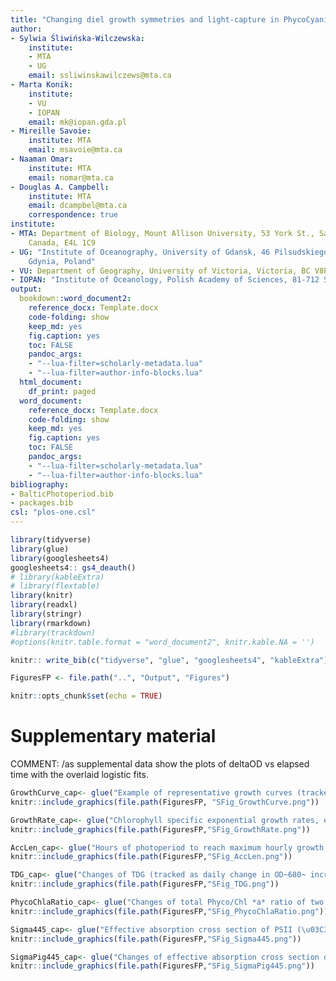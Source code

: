 ```yaml
---
title: "Changing diel growth symmetries and light-capture in PhycoCyanin and PhycoErythrin-rich picocyanobacteria, across photic regimes and growth phases"
author:
- Sylwia Śliwińska-Wilczewska:
    institute:
    - MTA
    - UG
    email: ssliwinskawilczews@mta.ca
- Marta Konik:
    institute:
    - VU
    - IOPAN
    email: mk@iopan.gda.pl
- Mireille Savoie:
    institute: MTA
    email: msavoie@mta.ca
- Naaman Omar:
    institute: MTA
    email: nomar@mta.ca
- Douglas A. Campbell:
    institute: MTA
    email: dcampbel@mta.ca
    correspondence: true
institute:
- MTA: Department of Biology, Mount Allison University, 53 York St., Sackville NB,
    Canada, E4L 1C9
- UG: "Institute of Oceanography, University of Gdansk, 46 Pilsudskiego St, P81-378,
    Gdynia, Poland"
- VU: Department of Geography, University of Victoria, Victoria, BC V8P 5C2, Canada
- IOPAN: "Institute of Oceanology, Polish Academy of Sciences, 81-712 Sopot, Poland"
output:
  bookdown::word_document2:
    reference_docx: Template.docx
    code-folding: show
    keep_md: yes
    fig.caption: yes
    toc: FALSE
    pandoc_args:
    - "--lua-filter=scholarly-metadata.lua"
    - "--lua-filter=author-info-blocks.lua"
  html_document:
    df_print: paged
  word_document:
    reference_docx: Template.docx
    code-folding: show
    keep_md: yes
    fig.caption: yes
    toc: FALSE
    pandoc_args:
    - "--lua-filter=scholarly-metadata.lua"
    - "--lua-filter=author-info-blocks.lua"
bibliography:
- BalticPhotoperiod.bib
- packages.bib
csl: "plos-one.csl"
---
```


```r
library(tidyverse)
library(glue)
library(googlesheets4)
googlesheets4:: gs4_deauth()
# library(kableExtra)
# library(flextable)
library(knitr)
library(readxl)
library(stringr)
library(rmarkdown)
#library(trackdown)
#options(knitr.table.format = "word_document2", knitr.kable.NA = '') 
```

```r
knitr:: write_bib(c("tidyverse", "glue", "googlesheets4", "kableExtra"), "packages.bib")
```

```r
FiguresFP <- file.path("..", "Output", "Figures")
```

```r
knitr::opts_chunk$set(echo = TRUE)
```

# Supplementary material {.unnumbered}

COMMENT: /as supplemental data show the plots of deltaOD vs elapsed time with the overlaid logistic fits.

```r
GrowthCurve_cap<- glue("Example of representative growth curves (tracked as OD~680~) of two PhycoCyanin(PC)-rich cultures (light green line; 056, dark green line; 077) and two PhycoErythrin(PE)-rich cultures (light red line; 048, dark red line; 127) (Culture Collection of Baltic Algae) of *Synechococcus* sp. grown at 30, 90, 180, 300, or 900 peak PAR µmol photons m^−2^s^−1^; and photoperiods of 8, 12, 16, or 24 h. The vertical lines represent the time when the cultures reached their maximum absolute hourly growth (tMaxAG), taken as an index of transition from exponential to pre-stationary growth phases. The orange area represents the photoperiods, with peak PAR x 1/1000 to scale to the Y axis.", .sep = " ")
knitr::include_graphics(file.path(FiguresFP, "SFig_GrowthCurve.png"))
```


```r
GrowthRate_cap<- glue("Chlorophyll specific exponential growth rates, estimated from logistic fits of chlorophyll proxy OD~680~-OD~720~ vs. elapsed time, for two PhycoCyanin(PC)-rich cultures (056, 077) and two PhycoErythrin(PE)-rich cultures (048, 127) (Culture Collection of Baltic Algae) of *Synechococcus* sp. grown at 30, 90, 180, 300, 600, or 900 peak PAR µmol photons m^−2^s^−1^; and photoperiods of 8, 12, 16, or 24 h. Growth rates (+/- SE from logistic model; SE falls within symbol sizes) are plotted vs. cumulative diel µmol photons m^−2^d^−1^. Solid blue line shows fit of the pooled data with a three parameter model (Harrison and Platt, 1986). We also fit separate lines for growth under 30 (dark gray line), 90 (light gray line), 180 (purple line), 300 (red line), 600 together with 900 (orange line) peak PAR µmol photons m^−2^s^−1^, only when they were significantly different (ANOVA, *p* < 0.05) from the pooled fit.", .sep = " ")
knitr::include_graphics(file.path(FiguresFP,"SFig_GrowthRate.png"))
```


```r
AccLen_cap<- glue("Hours of photoperiod to reach maximum hourly growth increment (AccLen), for two PhycoCyanin(PC)-rich cultures (056, 077) and two PhycoErythrin(PE)-rich cultures (048, 127) (Culture Collection of Baltic Algae) of *Synechococcus* sp. grown at 30, 90, 180, 300, or 900 peak PAR µmol photons m^−2^s^−1^; and photoperiods of 8, 12, or 16 h. The diagonal dashed lines indicate the time (h) to reach the maximum light during the day. Figure represents all data (small symbols) and means (big symbols) for n = 0-5 days from exponential phase, or from pre-stationary growth phase.", .sep = " ")
knitr::include_graphics(file.path(FiguresFP,"SFig_AccLen.png"))
```



```r
TDG_cap<- glue("Changes of TDG (tracked as daily change in OD~680~ increment) of two PhycoCyanin(PC)-rich cultures (056, 077) and two PhycoErythrin(PE)-rich cultures (048, 127) (Culture Collection of Baltic Algae) of *Synechococcus* sp. grown at 30, 90, 180, 300, or 900 peak PAR µmol photons m^−2^s^−1^; and photoperiods of 8, 12, or 16 h. The vertical lines represent the time when the strains reached their maximum absolute hourly growth (tMaxAG).", .sep = " ")
knitr::include_graphics(file.path(FiguresFP,"SFig_TDG.png"))
```


```r
PhycoChlaRatio_cap<- glue("Changes of total Phyco/Chl *a* ratio of two PhycoCyanin(PC)-rich cultures (056, 077) and two PhycoErythrin(PE)-rich cultures (048, 127) (Culture Collection of Baltic Algae) of *Synechococcus* sp. grown at 30, 90, 180, 300, 600, or 900 peak PAR µmol photons m^−2^s^−1^; and photoperiods of 8, 12, 16, or 24 h. Figure represents all data (small symbols) and means (big symbols) from exponential phase, or from pre-stationary growth phase. Blue solid line shows single phase exponential decay fit of pooled data; fit parameters are presented. Different lowercase letters indicate significant differences between the fit models for strains for a given phase of growth (ANOVA; *p* < 0.05).", .sep = " ")
knitr::include_graphics(file.path(FiguresFP,"SFig_PhycoChlaRatio.png"))
```


```r
Sigma445_cap<- glue("Effective absorption cross section of PSII (\u03C3~PSII~'; nm^2^ quanta^-1^) measured under diel peak PAR growth light under Ex445 nm (blue) excitation in two PhycoCyanin(PC)-rich cultures (056, 077) and two PhycoErythrin(PE)-rich cultures (048, 127) (Culture Collection of Baltic Algae) of *Synechococcus* sp. grown at 30, 90, 180, 300, 600, or 900 peak PAR µmol photons m^−2^s^−1^; and photoperiods of 8, 12, 16, or 24 h. Figure represents all data (small symbols) and means (big symbols) from exponential phase, or from pre-stationary growth phase. Blue solid line shows linear model fit.", .sep = " ")
knitr::include_graphics(file.path(FiguresFP,"SFig_Sigma445.png"))
```


```r
SigmaPig445_cap<- glue("Changes of effective absorption cross section of PSII (\u03C3~PSII~'; nm^2^ quanta^-1^) measured under diel peak PAR growth light under Ex445 nm (blue) excitation in relation to the total Phyco/Chl *a* ratio of two PhycoCyanin(PC)-rich cultures (Culture Collection of Baltic Algae; 056, 077) and two PhycoErythrin(PE)-rich cultures (Culture Collection of Baltic Algae; 048, 127) of *Synechococcus* sp. grown at 30, 90, 180, 300, 600, or 900 peak PAR µmol photons m^−2^s^−1^; and photoperiods of 8, 12, 16, or 24 h. Figure represents all data (small symbols) and means (big symbols) from exponential phase, or from pre-stationary growth phase. Blue solid line shows linear model fit.", .sep = " ")
knitr::include_graphics(file.path(FiguresFP,"SFig_SigmaPig445.png"))
```




